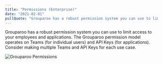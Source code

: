 ```yaml
---
title: "Permissions (Enterprise)"
date: "2021-02-01"
pullQuote: "Grouparoo has a robust permission system you can use to limit access to your employees and applications."
---
```


Grouparoo has a robust permission system you can use to limit access to your employees and applications. The Grouparoo permission model operates on Teams (for individual users) and API Keys (for applications). Consider making multiple Teams and API Keys for each use case.

<Image
  centered
  source="Grouparoo Permissions"
  alt="Grouparoo Permissions"
  src="docs/deployment/api-key-permissions.png"
  width={820}
  height={646}
/>
